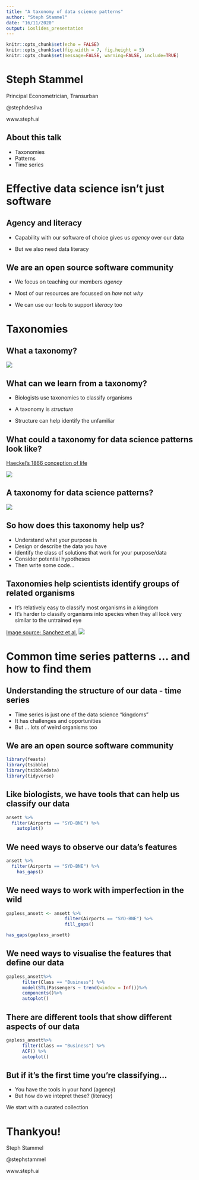 ```yaml
---
title: "A taxonomy of data science patterns"
author: "Steph Stammel"
date: "16/11/2020"
output: ioslides_presentation
---
```


```r
knitr::opts_chunk$set(echo = FALSE)
knitr::opts_chunk$set(fig.width = 7, fig.height = 5)
knitr::opts_chunk$set(message=FALSE, warning=FALSE, include=TRUE)
```
# Steph Stammel
Principal Econometrician, Transurban

@stephdesilva

www.steph.ai

## About this talk

- Taxonomies
- Patterns
- Time series

# Effective data science isn't just software

## Agency and literacy {.build}

- Capability with our software of choice gives us _agency_ over our data

- But we also need data literacy

## We are an open source software community {.build}

- We focus on teaching our members _agency_

- Most of our resources are focussed on _how_ not _why_

- We can use our tools to support _literacy_ too

# Taxonomies

## What a taxonomy? {.smaller}

![](images/biological.png)

## What can we learn from a taxonomy? {.build}

- Biologists use taxonomies to classify organisms
- A taxonomy is _structure_


- Structure can help identify the unfamiliar

## What could a taxonomy for data science patterns look like? {.smaller}
[Haeckel's 1866 conception of life](https://en.wikipedia.org/wiki/Kingdom_(biology)#/media/File:Haeckel_arbol_bn.png)

![](images/kingdom.png)

## A taxonomy for data science patterns?

![](images/datasci.png)


## So how does this taxonomy help us? {.build}

- Understand what your purpose is
- Design or describe the data you have
- Identify the class of solutions that work for your purpose/data
- Consider potential hypotheses 
- Then write some code...


## Taxonomies help scientists identify groups of related organisms {.build .smaller}

- It's relatively easy to classify most organisms in a kingdom
- It's harder to classify organisms into species when they all look very similar to the untrained eye

[Image source: Sanchez et al.](https://www.tandfonline.com/doi/full/10.1080/14772000.2017.1343260)
![](images/cactacea.png)

# Common time series patterns ... and how to find them


## Understanding the structure of our data - time series {.build}

- Time series is just one of the data science "kingdoms"
- It has challenges and opportunities
- But ... lots of weird organisms too

## We are an open source software community {.build}

```r
library(feasts)
library(tsibble)
library(tsibbledata)
library(tidyverse)
```

## Like biologists, we have tools that can help us classify our data

```r
ansett %>% 
  filter(Airports == "SYD-BNE") %>%
    autoplot()
```

## We need ways to observe our data's features

```r
ansett %>% 
  filter(Airports == "SYD-BNE") %>%
    has_gaps()
```

## We need ways to work with imperfection in the wild

```r
gapless_ansett <- ansett %>% 
                      filter(Airports == "SYD-BNE") %>%
                      fill_gaps()

has_gaps(gapless_ansett)
```

## We need ways to visualise the features that define our data 

```r
gapless_ansett%>%
      filter(Class == "Business") %>%
      model(STL(Passengers ~ trend(window = Inf)))%>%
      components()%>%
      autoplot()
```

## There are different tools that show different aspects of our data

```r
gapless_ansett%>%
      filter(Class == "Business") %>%
      ACF() %>%
      autoplot()
```
## But if it's the first time you're classifying...

- You have the tools in your hand (agency)
- But how do we intepret these? (literacy)

We start with a curated collection

# Thankyou!

Steph Stammel

@stephstammel

www.steph.ai

